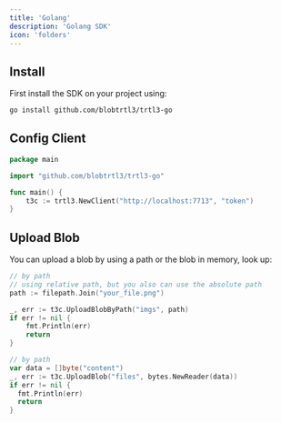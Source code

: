 ```yaml
---
title: 'Golang'
description: 'Golang SDK'
icon: 'folders'
---
```


## Install

First install the SDK on your project using:

```bash
go install github.com/blobtrtl3/trtl3-go
```

## Config Client

```go
package main

import "github.com/blobtrtl3/trtl3-go"

func main() {
	t3c := trtl3.NewClient("http://localhost:7713", "token")
}
```

## Upload Blob

You can upload a blob by using a path or the blob in memory, look up:

```go
// by path
// using relative path, but you also can use the absolute path
path := filepath.Join("your_file.png")

_, err := t3c.UploadBlobByPath("imgs", path)
if err != nil {
	fmt.Println(err)
	return
}

// by path
var data = []byte("content")
_, err := t3c.UploadBlob("files", bytes.NewReader(data))
if err != nil {
  fmt.Println(err)
  return
}
```
